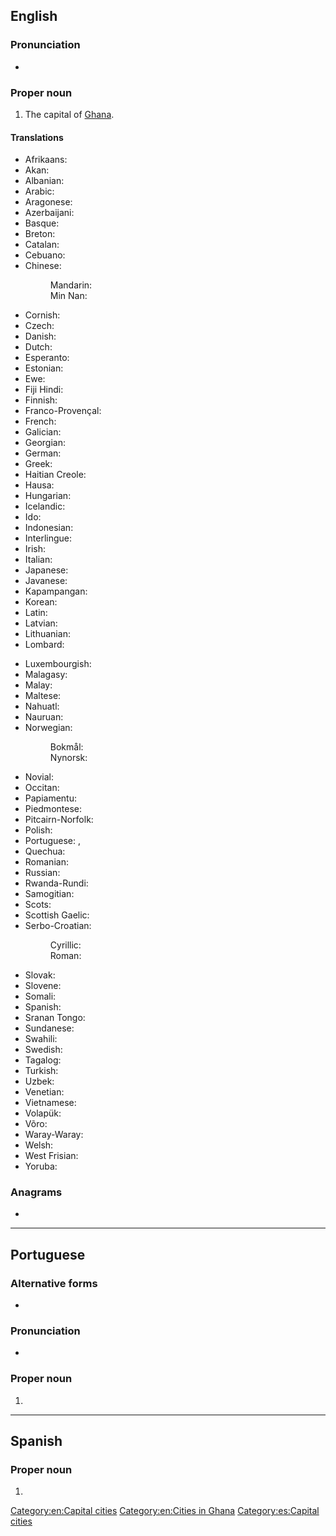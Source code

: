 ==English==
{{wikipedia}}

===Pronunciation===
* {{a|US}} {{IPA|/ə.ˈkɹɑ/|/ˈæk.ɹə/|lang=en}}

===Proper noun===
{{en-proper noun}}

# The capital of [[Ghana]].

====Translations====
{{trans-top|capital of Ghana}}
* Afrikaans: {{t|af|Accra}}
* Akan: {{t|ak|Nkran}}
* Albanian: {{t|sq|Akra}}
* Arabic: {{t|ar|أَكْرَا|f}}
* Aragonese: {{t|an|Accra}}
* Azerbaijani: {{t+|az|Akkra}}
* Basque: {{t|eu|Akkra}}
* Breton: {{t|br|Accra}}
* Catalan: {{t|ca|Accra}}
* Cebuano: {{t|ceb|Acra}}
* Chinese:
*: Mandarin: {{t+|cmn|阿克拉|tr=Ākèlā|sc=Hani}}
*: Min Nan: {{t|nan|Accra|sc=Hani}}
* Cornish: {{t|kw|Accra}}
* Czech: {{t|cs|Accra}}
* Danish: {{t|da|Accra}}
* Dutch: {{t+|nl|Accra}}
* Esperanto: {{t+|eo|Akrao}}
* Estonian: {{t|et|Accra}}
* Ewe: {{t|ee|Gɛ̃}}
* Fiji Hindi: {{t|hif|Accra}}
* Finnish: {{t+|fi|Accra}}
* Franco-Provençal: {{t|frp|Accra}}
* French: {{t+|fr|Accra}}
* Galician: {{t+|gl|Accra}}
* Georgian: {{t|ka|აკრა|sc=Geor}}
* German: {{t+|de|Accra|n}}
* Greek: {{t|el|Άκρα|f}}
* Haitian Creole: {{t|ht|Akra}}
* Hausa: {{t|ha|Ankara}}
* Hungarian: {{t+|hu|Accra}}
* Icelandic: {{t|is|Akkra}}
* Ido: {{t|io|Accra}}
* Indonesian: {{t|id|Accra}}
* Interlingue: {{t|ie|Accra}}
* Irish: {{t|ga|Accra}}
* Italian: {{t|it|Accra}}
* Japanese: {{t+|ja|アクラ|tr=Akura}}
* Javanese: {{t|jv|Accra}}
* Kapampangan: {{t|pam|Accra}}
* Korean: {{t|ko|아크라|tr=Akeura}}
* Latin: {{t|la|Accra}}
* Latvian: {{t|lv|Akra}}
* Lithuanian: {{t|lt|Akra}}
* Lombard: {{t|lmo|Accra}}
{{trans-mid}}
* Luxembourgish: {{t|lb|Accra}}
* Malagasy: {{t+|mg|Accra}}
* Malay: {{t|ms|Accra}}
* Maltese: {{t|mt|Akkra}}
* Nahuatl: {{t|nah|Acra}}
* Nauruan: {{t|na|Accra}}
* Norwegian: {{t|no|Accra}}
*: Bokmål: {{t|nb|Accra}}
*: Nynorsk: {{t|nn|Accra}}
* Novial: {{t|nov|Akra}}
* Occitan: {{t|oc|Accra}}
* Papiamentu: {{t|pap|Accra}}
* Piedmontese: {{t|pms|Accra}}
* Pitcairn-Norfolk: {{t|pih|Akra}}
* Polish: {{t+|pl|Akra}}
* Portuguese: {{t+|pt|Acra|f}}, {{t|pt|Accra|f}}
* Quechua: {{t|qu|Accra}}
* Romanian: {{t+|ro|Accra}}
* Russian: {{t+|ru|А́ккра|f}}
* Rwanda-Rundi: {{t|rw|Accra}}
* Samogitian: {{t|sgs|Akra}}
* Scots: {{t|sco|Accra}}
* Scottish Gaelic: {{t|gd|Accra}}
* Serbo-Croatian:
*: Cyrillic: {{t|sh|Акра|f}}
*: Roman: {{t|sh|Akra|f}}
* Slovak: {{t|sk|Akkra}}
* Slovene: {{t|sl|Akra}}
* Somali: {{t|so|Akara}}
* Spanish: {{t|es|Acra|f}}
* Sranan Tongo: {{t|srn|Accra}}
* Sundanese: {{t|su|Accra}}
* Swahili: {{t|sw|Accra}}
* Swedish: {{t+|sv|Accra}}
* Tagalog: {{t|tl|Accra}}
* Turkish: {{t|tr|Akra}}
* Uzbek: {{t|uz|Akkra}}
* Venetian: {{t|vec|Accra}}
* Vietnamese: {{t|vi|Accra}}
* Volapük: {{t|vo|Accra}}
* Võro: {{t|vro|Accra}}
* Waray-Waray: {{t|war|Accra}}
* Welsh: {{t|cy|Accra}}
* West Frisian: {{t|fy|Akkra}}
* Yoruba: {{t|yo|Aakrá}}
{{trans-bottom}}

===Anagrams===
* {{anagrams|en|Racca|carac}}

[[Category:en:Capital cities]]
[[Category:en:Cities in Ghana]]

----

==Portuguese==

===Alternative forms===
* {{l|pt|Acra}}

===Pronunciation===
* {{a|Brazil}} {{IPA|/ˈa.kɾɐ/|lang=pt}}

===Proper noun===
{{pt-proper noun|f}}

# {{place|pt|capital city|c/Ghana|t1=Accra}}

----

==Spanish==

===Proper noun===
{{es-proper noun}}

# {{l|en|Accra}}

[[Category:es:Capital cities]]